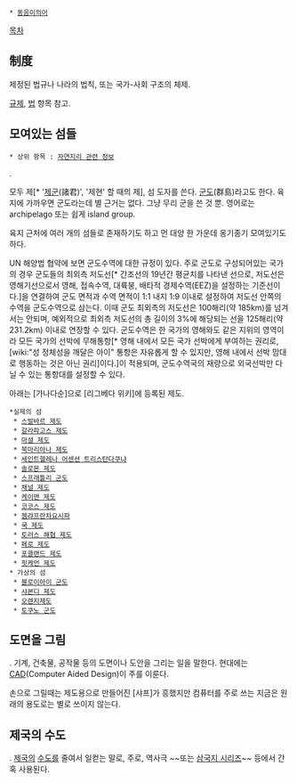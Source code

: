  * [[동음이의어]]

[[목차]]
== 制度 ==
제정된 법규나 나라의 법칙, 또는 국가-사회 구조의 체제.

[[규제]], [[법]] 항목 참고.

== 모여있는 섬들 ==
 * 상위 항목 : [[자연지리 관련 정보]]

{{{+1 諸島 }}}. 

모두 제[* '[[제군]](諸君)', '제현' 할 때의 제], 섬 도자를 쓴다. [[군도]](群島)라고도 한다. 육지에 가까우면 군도라는데 별 근거는 없다. 그냥 무리 군을 쓴 것 뿐. 영어로는 archipelago 또는 쉽게 island group.

육지 근처에 여러 개의 섬들로 존재하기도 하고 먼 대양 한 가운데 옹기종기 모여있기도 하다.

UN 해양법 협약에 보면 군도수역에 대한 규정이 있다. 주로 군도로 구성되어있는 국가의 경우 군도들의 최외측 저도선[* 간조선의 19년간 평균치를 나타낸 선으로, 저도선은 영해기선으로서 영해, 접속수역, 대륙붕, 배타적 경제수역(EEZ)을 설정하는 기준선이다.]을 연결하여 군도 면적과 수역 면적이 1:1 내지 1:9 이내로 설정하여 저도선 안쪽의 수역을 군도수역으로 삼는다. 이때 군도 최외측의 저도선은 100해리(약 185km)를 넘겨서는 안되며, 예외적으로 최외측 저도선의 총 길이의 3%에 해당되는 선을 125해리(약 231.2km) 이내로 연장할 수 있다. 군도수역은 한 국가의 영해와도 같은 지위의 영역이라 모든 국가의 선박에 무해통항[* 영해 내에서 모든 국가 선박에게 부여하는 권리로, [wiki:"성 정체성을 깨달은 아이" 통항은 자유롭게 할 수 있지만, 영해 내에서 선박 맘대로 행동하는 것은 아닌 권리]이다.]이 적용되며, 군도수역국의 재량으로 외국선박만 다닐 수 있는 통항대를 설정할 수 있다.

아래는 [가나다순]으로 [리그베다 위키]에 등록된 제도.

 *실제의 섬
  * [[스발바르 제도]]
  * [[갈라파고스 제도]]
  * [[마셜 제도]]
  * [[북마리아나 제도]]
  * [[세인트헬레나 어센션 트리스탄다쿠냐]]
  * [[솔로몬 제도]]
  * [[스프래틀리 군도]]
  * [[채널 제도]]
  * [[케이맨 제도]]
  * [[코코스 제도]]
  * [[젬랴프란차요시파]]
  * [[쿡 제도]]
  * [[토러스 해협 제도]]
  * [[페로 제도]]
  * [[포클랜드 제도]]
  * [[핏케언 제도]] 
 * 가상의 섬
  * [[블로이아이 군도]]
  * [[샤본디 제도]]
  * [[오렌지제도]]
  * [[토쿠노 군도]]

== 도면을 그림 ==
{{{+1 製圖 }}}. 기계, 건축물, 공작물 등의 도면이나 도안을 그리는 일을 말한다. 현대에는 [[CAD]](Computer Aided Design)이 주를 이룬다.

손으로 그릴때는 제도용으로 만들어진 [샤프]가 흥했지만 컴퓨터를 주로 쓰는 지금은 원래의 용도로는 별로 쓰이지 않는다.
== 제국의 수도 ==
{{{+1 帝都 }}}. [[제국]]의 [[수도]]를 줄여서 일컫는 말로, 주로, 역사극 ~~또는 [[삼국지 시리즈]]~~ 등에서 간혹 사용된다.
